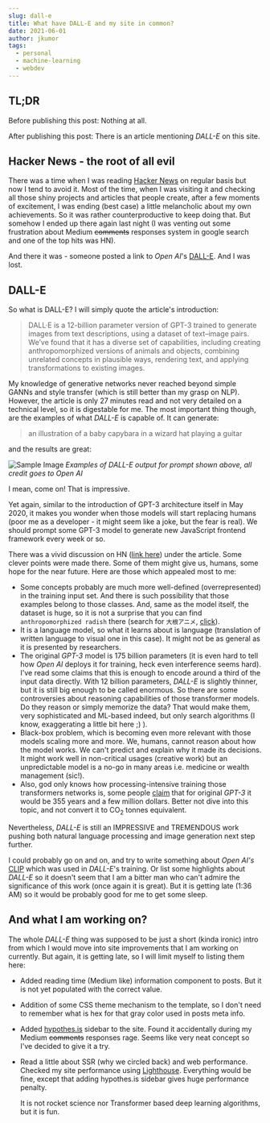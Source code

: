 ```yaml
---
slug: dall-e
title: What have DALL-E and my site in common?
date: 2021-06-01
author: jkumor
tags:
  - personal
  - machine-learning
  - webdev
---
```


## TL;DR

Before publishing this post: Nothing at all.

After publishing this post: There is an article mentioning _DALL-E_ on this site.

## Hacker News - the root of all evil

There was a time when I was reading
[Hacker News](https://news.ycombinator.com/news) on regular basis but now I tend
to avoid it. Most of the time, when I was visiting it and checking all those shiny
projects and articles that people create, after a few moments of
excitement, I was ending (best case) a little melancholic about my own
achievements. So it was rather counterproductive to keep doing that. But
somehow I ended up there again last night (I was venting out some frustration
about Medium ~~comments~~ responses system in google search and one of the top
hits was HN).

And there it was - someone posted a link to _Open AI_'s
[DALL-E](https://openai.com/blog/dall-e/). And I was lost.

## DALL-E

So what is DALL-E? I will simply quote the article's introduction:

> DALL·E is a 12-billion parameter version of GPT-3 trained to generate images
> from text descriptions, using a dataset of text–image pairs. We’ve found that
> it has a diverse set of capabilities, including creating anthropomorphized
> versions of animals and objects, combining unrelated concepts in plausible
> ways, rendering text, and applying transformations to existing images.

My knowledge of generative networks never reached beyond simple GANNs and style
transfer (which is still better than my grasp on NLP). However, the article is
only 27 minutes read and not very detailed on a technical level, so it is
digestable for me. The most important thing though, are the examples of what
_DALL-E_ is capable of. It can generate:

> an illustration of a baby capybara in a wizard hat playing a guitar

and the results are great:

![Sample Image](/images/dall-e-capybara-example.png)
_Examples of DALL-E output for prompt shown above, all credit goes to Open AI_

I mean, come on! That is impressive.

Yet again, similar to the introduction
of GPT-3 architecture itself in May 2020, it makes you wonder when those models
will start replacing humans (poor me as a developer - it might seem like a joke,
but the fear is real). We should prompt some GPT-3 model to generate new
JavaScript frontend framework every week or so.

There was a vivid discussion on HN
([link here](https://news.ycombinator.com/item?id=25649557)) under the article.
Some clever points were made there. Some of them might give us, humans, some
hope for the near future. Here are those which appealed most to me:

- Some concepts probably are much more well-defined (overrepresented) in the
  training input set. And there is such possibility that those examples belong
  to those classes. And, same as the model itself, the dataset is huge, so it
  is not a surprise that you can find `anthropomorphized radish` there (search
  for `大根アニメ`, [click](https://www.google.com/search?q=%E5%A4%A7%E6%A0%B9%E3%82%A2%E3%83%8B%E3%83%A1)).
- It is a language model, so what it learns about is language (translation of
  written language to visual one in this case). It might not be as general as
  it is presented by researchers.
- The original _GPT-3_ model is 175 billion parameters (it is even hard to tell
  how _Open AI_ deploys it for training, heck even interference seems hard).
  I've read some claims that this is enough to encode around a third of the input
  data directly. With 12 billion parameters, _DALL-E_ is slightly thinner, but
  it is still big enough to be called enormous. So there are some controversies
  about reasoning capabilities of those transformer models. Do they reason or
  simply memorize the data? That would make them, very sophisticated and ML-based
  indeed, but only search algorithms (I know, exaggerating a little bit here ;) ).
- Black-box problem, which is becoming even more relevant with those models
  scaling more and more. We, humans, cannot reason about how the model works.
  We can't predict and explain why it made its decisions. It might work well in
  non-critical usages (creative work) but an unpredictable model is a no-go in
  many areas i.e. medicine or wealth management (sic!).
- Also, god only knows how processing-intensive training those transformers
  networks is, some people
  [claim](https://lambdalabs.com/blog/demystifying-gpt-3/) that for original
  _GPT-3_ it would be 355 years and a few million dollars. Better not dive into
  this topic, and not convert it to CO<sub>2</sub> tonnes equivalent.

Nevertheless, _DALL-E_ is still an IMPRESSIVE and TREMENDOUS work pushing both
natural language processing and image generation next step further.

I could probably go on and on, and try to write something about _Open AI's_
[CLIP](https://openai.com/blog/clip/) which was used in _DALL-E_'s training. Or
list some highlights about _DALL-E_ so it doesn't seem that I am a bitter man
who can't admire the significance of this work (once again it is great). But it
is getting late (1:36 AM) so it would be probably good for me to get some sleep.

## And what I am working on?

The whole _DALL-E_ thing was supposed to be just a short (kinda ironic) intro
from which I would move into site improvements that I am working on currently.
But again, it is getting late, so I will limit myself to listing them here:

- Added reading time (Medium like) information component to posts. But it is not
  yet populated with the correct value.
- Addition of some CSS theme mechanism to the template, so I don't need to
  remember what is hex for that gray color used in posts meta info.
- Added [hypothes.is](https://web.hypothes.is/) sidebar to the site. Found it
  accidentally during my Medium ~~comments~~ responses rage. Seems like very
  neat concept so I've decided to give it a try.
- Read a little about SSR (why we circled back) and web performance. Checked
  my site performance using
  [Lighthouse](https://developers.google.com/web/tools/lighthouse). Everything
  would be fine, except that adding hypothes.is sidebar gives huge performance
  penalty.

  It is not rocket science nor Transformer based deep learning algorithms, but
  it is fun.
